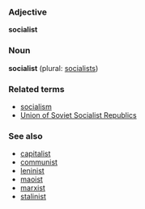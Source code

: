 ===Adjective===
'''socialist'''

===Noun===
'''socialist''' (plural: [[socialists]])

===Related terms===
*[[socialism]]
*[[Union of Soviet Socialist Republics]]

===See also===
*[[capitalist]]
*[[communist]]
*[[leninist]]
*[[maoist]]
*[[marxist]]
*[[stalinist]]